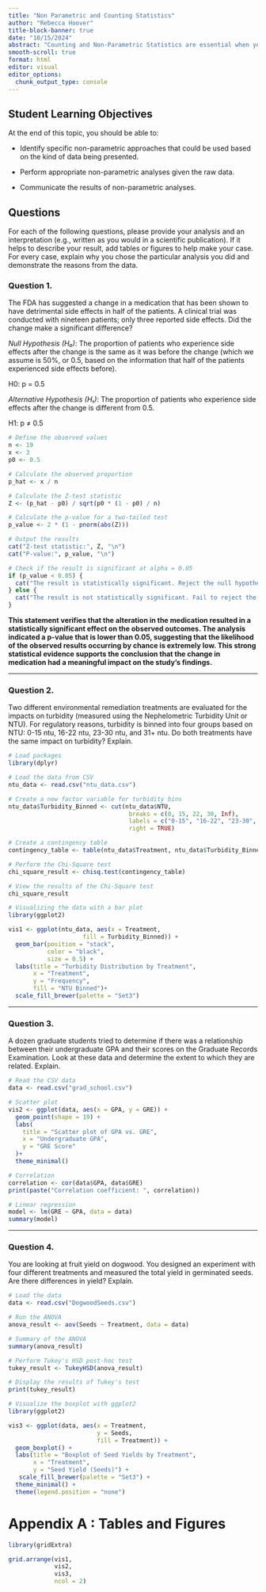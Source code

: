 ```yaml
---
title: "Non Parametric and Counting Statistics"
author: "Rebecca Hoover"
title-block-banner: true
date: "10/15/2024"
abstract: "Counting and Non-Parametric Statistics are essential when you either have categorical data for both predictors and response variables OR your data that you wanted to use a parametric approach (correlation, regression, ANOVA) is not well-behaved and will continue to conform to the assumptions of those models (e.g., normality, homoscedasticity, etc.)."
smooth-scroll: true
format: html
editor: visual
editor_options: 
  chunk_output_type: console
---
```


## Student Learning Objectives

At the end of this topic, you should be able to: 

-   Identify specific non-parametric approaches that could be used based on the kind of data being presented. 

-   Perform appropriate non-parametric analyses given the raw data.

-   Communicate the results of non-parametric analyses. 


## Questions

For each of the following questions, please provide your analysis and an interpretation (e.g., written as you would in a scientific publication). If it helps to describe your result, add tables or figures to help make your case. For every case, explain why you chose the particular analysis you did and demonstrate the reasons from the data.

### Question 1.  

The FDA has suggested a change in a medication that has been shown to have detrimental side effects in half of the patients. A clinical trial was conducted with nineteen patients; only three reported side effects. Did the change make a significant difference? 


*Null Hypothesis (H₀)*: The proportion of patients who experience side effects after the change is the same as it was before the change (which we assume is 50%, or 0.5, based on the information that half of the patients experienced side effects before).

H0: p = 0.5

*Alternative Hypothesis (H₁)*: The proportion of patients who experience side effects after the change is different from 0.5.

H1: p ≠ 0.5


```r
# Define the observed values
n <- 19  
x <- 3   
p0 <- 0.5  

# Calculate the observed proportion
p_hat <- x / n

# Calculate the Z-test statistic
Z <- (p_hat - p0) / sqrt(p0 * (1 - p0) / n)

# Calculate the p-value for a two-tailed test
p_value <- 2 * (1 - pnorm(abs(Z)))

# Output the results
cat("Z-test statistic:", Z, "\n")
cat("P-value:", p_value, "\n")

# Check if the result is significant at alpha = 0.05
if (p_value < 0.05) {
  cat("The result is statistically significant. Reject the null hypothesis.\n")
} else {
  cat("The result is not statistically significant. Fail to reject the null hypothesis.\n")
}

```

**This statement verifies that the alteration in the medication resulted in a statistically significant effect on the observed outcomes. The analysis indicated a p-value that is lower than  0.05, suggesting that the likelihood of the observed results occurring by chance is extremely low. This strong statistical evidence supports the conclusion that the change in medication had a meaningful impact on the study's findings.**

----------------------------------------------------------------------------------------------

### Question 2.  

Two different environmental remediation treatments are evaluated for the impacts on turbidity (measured using the Nephelometric Turbidity Unit or NTU). For regulatory reasons, turbidity is binned into four groups based on NTU: 0-15 ntu, 16-22 ntu, 23-30 ntu, and 31+ ntu. Do both treatments have the same impact on turbidity? Explain.

```r
# Load packages
library(dplyr)

# Load the data from CSV
ntu_data <- read.csv("ntu_data.csv")

# Create a new factor variable for turbidity bins
ntu_data$Turbidity_Binned <- cut(ntu_data$NTU,
                                  breaks = c(0, 15, 22, 30, Inf),
                                  labels = c("0-15", "16-22", "23-30", "31+"),
                                  right = TRUE)

# Create a contingency table
contingency_table <- table(ntu_data$Treatment, ntu_data$Turbidity_Binned)

# Perform the Chi-Square test
chi_square_result <- chisq.test(contingency_table)

# View the results of the Chi-Square test
chi_square_result

# Visualizing the data with a bar plot
library(ggplot2)

vis1 <- ggplot(ntu_data, aes(x = Treatment, 
                     fill = Turbidity_Binned)) +
  geom_bar(position = "stack", 
           color = "black", 
           size = 0.5) +
  labs(title = "Turbidity Distribution by Treatment",
       x = "Treatment",
       y = "Frequency",
       fill = "NTU Binned")+
  scale_fill_brewer(palette = "Set3")


```

----------------------------------------------------------------------------------------------

### Question 3.  

A dozen graduate students tried to determine if there was a relationship between their undergraduate GPA and their scores on the Graduate Records Examination. Look at these data and determine the extent to which they are related. Explain.

```r

# Read the CSV data
data <- read.csv("grad_school.csv")

# Scatter plot
vis2 <- ggplot(data, aes(x = GPA, y = GRE)) +
  geom_point(shape = 19) +
  labs(
    title = "Scatter plot of GPA vs. GRE",
    x = "Undergraduate GPA",
    y = "GRE Score"
  )+
  theme_minimal()

# Correlation
correlation <- cor(data$GPA, data$GRE)
print(paste("Correlation coefficient: ", correlation))

# Linear regression
model <- lm(GRE ~ GPA, data = data)
summary(model)

```

----------------------------------------------------------------------------------------------

### Question 4.  

You are looking at fruit yield on dogwood. You designed an experiment with four different treatments and measured the total yield in germinated seeds. Are there differences in yield? Explain.

```r

# Load the data
data <- read.csv("DogwoodSeeds.csv")

# Run the ANOVA
anova_result <- aov(Seeds ~ Treatment, data = data)

# Summary of the ANOVA
summary(anova_result)

# Perform Tukey's HSD post-hoc test
tukey_result <- TukeyHSD(anova_result)

# Display the results of Tukey's test
print(tukey_result)

# Visualize the boxplot with ggplot2
library(ggplot2)

vis3 <- ggplot(data, aes(x = Treatment, 
                         y = Seeds, 
                         fill = Treatment)) +
  geom_boxplot() +
  labs(title = "Boxplot of Seed Yields by Treatment", 
       x = "Treatment", 
       y = "Seed Yield (Seeds)") +
   scale_fill_brewer(palette = "Set3") +
  theme_minimal() +
  theme(legend.position = "none")

```


# Appendix A : Tables and Figures

```r
library(gridExtra)

grid.arrange(vis1,
             vis2,
             vis3,
             ncol = 2)
```